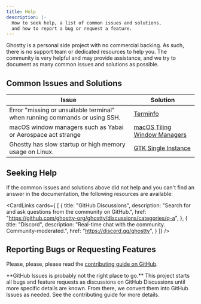 ```yaml
---
title: Help
description: |-
  How to seek help, a list of common issues and solutions,
  and how to report a bug or request a feature.
---
```


Ghostty is a personal side project with no commercial backing.
As such, there is no support team or dedicated resources to help you.
The community is very helpful and may provide assistance, and
we try to document as many common issues and solutions as possible.

## Common Issues and Solutions

| Issue | Solution |
|-------|----------|
| Error "missing or unsuitable terminal" when running commands or using SSH. | [Terminfo](/docs/help/terminfo) |
| macOS window managers such as Yabai or Aerospace act strange | [macOS Tiling Window Managers](/docs/help/macos-tiling-wms) |
| Ghostty has slow startup or high memory usage on Linux. | [GTK Single Instance](/docs/help/gtk-single-instance) |

## Seeking Help

If the common issues and solutions above did not help and you
can't find an answer in the documentation, the following resources
are available:

<CardLinks cards={
  [
    {
      title: "GitHub Discussions",
      description: "Search for and ask questions from the community on GitHub.",
      href: "https://github.com/ghostty-org/ghostty/discussions/categories/q-a",
    },
    {
      title: "Discord",
      description: "Real-time chat with the community. Community-moderated.",
      href: "https://discord.gg/ghostty",
    }
  ]}
/>

## Reporting Bugs or Requesting Features

Please, please, please read the [contributing guide on GitHub](https://github.com/ghostty-org/ghostty/blob/main/CONTRIBUTING.md).

<Important>
**GitHub Issues is probably not the right place to go.** This project
starts all bugs and feature requests as discussions on GitHub Discussions
until more specific details are known. From there, we convert them into
GitHub Issues as needed. See the contributing guide for more details.
</Important>
